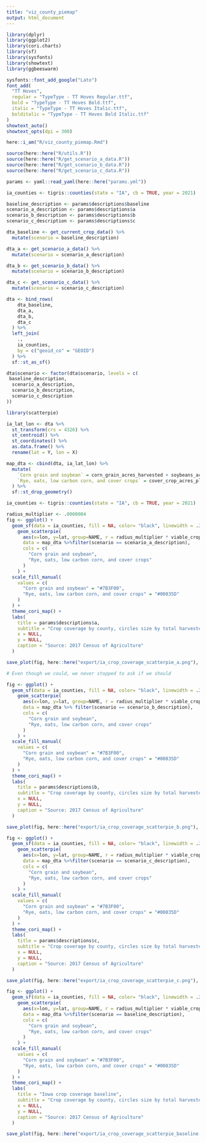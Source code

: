 ```yaml
---
title: "viz_county_piemap"
output: html_document
---
```


```r

library(dplyr)
library(ggplot2)
library(cori.charts)
library(sf)
library(sysfonts)
library(showtext)
library(ggbeeswarm)

sysfonts::font_add_google("Lato")
font_add(
  "TT Hoves",
  regular = "TypeType - TT Hoves Regular.ttf",
  bold = "TypeType - TT Hoves Bold.ttf",
  italic = "TypeType - TT Hoves Italic.ttf",
  bolditalic = "TypeType - TT Hoves Bold Italic.ttf"
)
showtext_auto()
showtext_opts(dpi = 300)

here::i_am("R/viz_county_piemap.Rmd")

source(here::here("R/utils.R"))
source(here::here("R/get_scenario_a_data.R"))
source(here::here("R/get_scenario_b_data.R"))
source(here::here("R/get_scenario_c_data.R"))

```


```r

params <- yaml::read_yaml(here::here("params.yml"))

ia_counties <- tigris::counties(state = "IA", cb = TRUE, year = 2021)

baseline_description <- params$descriptions$baseline
scenario_a_description <- params$descriptions$a
scenario_b_description <- params$descriptions$b
scenario_c_description <- params$descriptions$c

dta_baseline <- get_current_crop_data() %>%
  mutate(scenario = baseline_description)

dta_a <- get_scenario_a_data() %>%
  mutate(scenario = scenario_a_description)

dta_b <- get_scenario_b_data() %>%
  mutate(scenario = scenario_b_description)

dta_c <- get_scenario_c_data() %>%
  mutate(scenario = scenario_c_description)

dta <- bind_rows(
    dta_baseline,
    dta_a,
    dta_b,
    dta_c
  ) %>%
  left_join(
    .,
    ia_counties,
    by = c("geoid_co" = "GEOID")
  ) %>%
  sf::st_as_sf()

dta$scenario <- factor(dta$scenario, levels = c(
 baseline_description,
  scenario_a_description,
  scenario_b_description,
  scenario_c_description
))


```


```r

library(scatterpie)

ia_lat_lon <- dta %>%
  st_transform(crs = 4326) %>%
  st_centroid() %>%
  st_coordinates() %>%
  as.data.frame() %>%
  rename(lat = Y, lon = X)

map_dta <- cbind(dta, ia_lat_lon) %>%
  mutate(
    `Corn grain and soybean` = corn_grain_acres_harvested + soybeans_acres_harvested,
    `Rye, oats, low carbon corn, and cover crops` = cover_crop_acres_planted + oats_acres_harvested + rye_acres_harvested + lcc_acres_harvested
  ) %>%
  sf::st_drop_geometry()

ia_counties <- tigris::counties(state = "IA", cb = TRUE, year = 2021)

```

```r

radius_multiplier <- .0000004
fig <- ggplot() +
  geom_sf(data = ia_counties, fill = NA, color= "black", linewidth = .25)+
    geom_scatterpie(
      aes(x=lon, y=lat, group=NAME, r = radius_multiplier * viable_cropland), 
      data = map_dta %>%filter(scenario == scenario_a_description),
      cols = c(
        "Corn grain and soybean",
        "Rye, oats, low carbon corn, and cover crops"
      )
    ) +
  scale_fill_manual(
    values = c(
      "Corn grain and soybean" = "#7B3F00",
      "Rye, oats, low carbon corn, and cover crops" = "#00835D"
    )
  ) +
  theme_cori_map() +
  labs(
    title = params$descriptions$a,
    subtitle = "Crop coverage by county, circles size by total harvested cropland",
    x = NULL,
    y = NULL,
    caption = "Source: 2017 Census of Agriculture"
  )

save_plot(fig, here::here("export/ia_crop_coverage_scatterpie_a.png"), chart_height = 7.2)

# Even though we could, we never stopped to ask if we should

```


```r

fig <- ggplot() +
  geom_sf(data = ia_counties, fill = NA, color= "black", linewidth = .25)+
    geom_scatterpie(
      aes(x=lon, y=lat, group=NAME, r = radius_multiplier * viable_cropland), 
      data = map_dta %>% filter(scenario == scenario_b_description),
      cols = c(
        "Corn grain and soybean",
        "Rye, oats, low carbon corn, and cover crops"
      )
    ) +
  scale_fill_manual(
    values = c(
      "Corn grain and soybean" = "#7B3F00",
      "Rye, oats, low carbon corn, and cover crops" = "#00835D"
    )
  ) +
  theme_cori_map() +
  labs(
    title = params$descriptions$b,
    subtitle = "Crop coverage by county, circles size by total harvested cropland",
    x = NULL,
    y = NULL,
    caption = "Source: 2017 Census of Agriculture"
  )

save_plot(fig, here::here("export/ia_crop_coverage_scatterpie_b.png"), chart_height = 7.2)

```

```r

fig <- ggplot() +
  geom_sf(data = ia_counties, fill = NA, color= "black", linewidth = .25)+
    geom_scatterpie(
      aes(x=lon, y=lat, group=NAME, r = radius_multiplier * viable_cropland), 
      data = map_dta %>%filter(scenario == scenario_c_description),
      cols = c(
        "Corn grain and soybean",
        "Rye, oats, low carbon corn, and cover crops"
      )
    ) +
  scale_fill_manual(
    values = c(
      "Corn grain and soybean" = "#7B3F00",
      "Rye, oats, low carbon corn, and cover crops" = "#00835D"
    )
  ) +
  theme_cori_map() +
  labs(
    title = params$descriptions$c,
    subtitle = "Crop coverage by county, circles size by total harvested cropland",
    x = NULL,
    y = NULL,
    caption = "Source: 2017 Census of Agriculture"
  )

save_plot(fig, here::here("export/ia_crop_coverage_scatterpie_c.png"), chart_height = 7.2)

```

```r

fig <- ggplot() +
  geom_sf(data = ia_counties, fill = NA, color= "black", linewidth = .25)+
    geom_scatterpie(
      aes(x=lon, y=lat, group=NAME, r = radius_multiplier * viable_cropland), 
      data = map_dta %>%filter(scenario == baseline_description),
      cols = c(
        "Corn grain and soybean",
        "Rye, oats, low carbon corn, and cover crops"
      )
    ) +
  scale_fill_manual(
    values = c(
      "Corn grain and soybean" = "#7B3F00",
      "Rye, oats, low carbon corn, and cover crops" = "#00835D"
    )
  ) +
  theme_cori_map() +
  labs(
    title = "Iowa crop coverage baseline",
    subtitle = "Crop coverage by county, circles size by total harvested cropland",
    x = NULL,
    y = NULL,
    caption = "Source: 2017 Census of Agriculture"
  )

save_plot(fig, here::here("export/ia_crop_coverage_scatterpie_baseline.png"), chart_height = 7.2)

```
